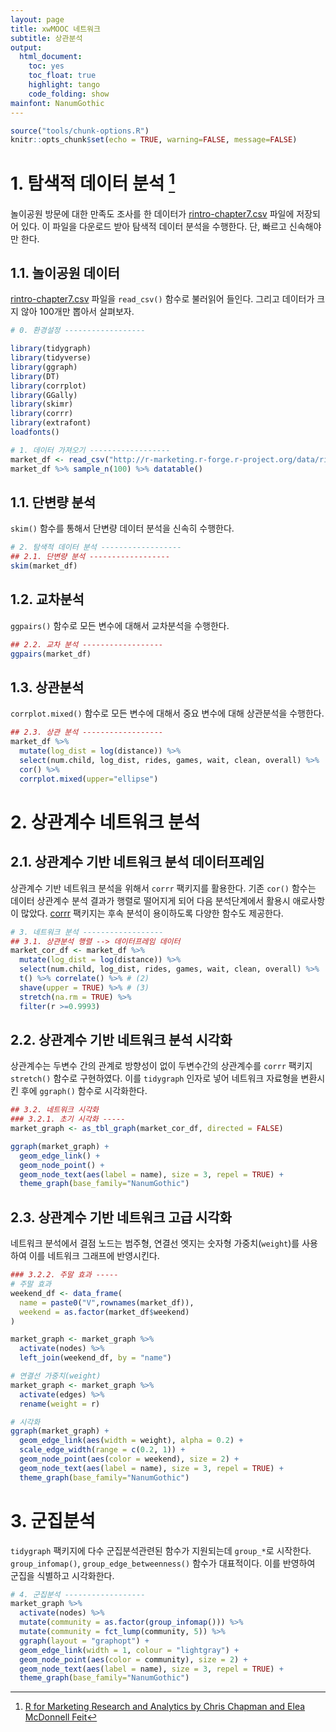 ```yaml
---
layout: page
title: xwMOOC 네트워크
subtitle: 상관분석
output:
  html_document: 
    toc: yes
    toc_float: true
    highlight: tango
    code_folding: show
mainfont: NanumGothic
---
```

 
``` r
source("tools/chunk-options.R")
knitr::opts_chunk$set(echo = TRUE, warning=FALSE, message=FALSE)

```

# 1. 탐색적 데이터 분석 [^marketing-data] {#marketing-eda}

[^marketing-data]: [R for Marketing Research and Analytics by Chris Chapman and Elea McDonnell Feit](http://r-marketing.r-forge.r-project.org/index.html)

놀이공원 방문에 대한 만족도 조사를 한 데이터가 [rintro-chapter7.csv](http://r-marketing.r-forge.r-project.org/data/) 파일에 저장되어 있다.
이 파일을 다운로드 받아 탐색적 데이터 분석을 수행한다. 단, 빠르고 신속해야만 한다.


## 1.1. 놀이공원 데이터 {#marketing-eda-dataset}

[rintro-chapter7.csv](http://r-marketing.r-forge.r-project.org/data/) 파일을 `read_csv()` 함수로 불러읽어 들인다.
그리고 데이터가 크지 않아 100개만 뽑아서 살펴보자.

``` r
# 0. 환경설정 ------------------

library(tidygraph)
library(tidyverse)
library(ggraph)
library(DT)
library(corrplot)
library(GGally)
library(skimr)
library(corrr)
library(extrafont)
loadfonts()

# 1. 데이터 가져오기 ------------------
market_df <- read_csv("http://r-marketing.r-forge.r-project.org/data/rintro-chapter7.csv")
market_df %>% sample_n(100) %>% datatable()
```

## 1.1. 단변량 분석 {#marketing-eda-univariate}

`skim()` 함수를 통해서 단변량 데이터 분석을 신속히 수행한다.

``` r
# 2. 탐색적 데이터 분석 ------------------
## 2.1. 단변량 분석 ------------------
skim(market_df)
```

## 1.2. 교차분석 {#marketing-eda-bivariate}

`ggpairs()` 함수로 모든 변수에 대해서 교차분석을 수행한다.

``` r
## 2.2. 교차 분석 ------------------
ggpairs(market_df)
```

## 1.3. 상관분석 {#marketing-eda-correlation}

`corrplot.mixed()` 함수로 모든 변수에 대해서 중요 변수에 대해 상관분석을 수행한다.

``` r
## 2.3. 상관 분석 ------------------
market_df %>% 
  mutate(log_dist = log(distance)) %>% 
  select(num.child, log_dist, rides, games, wait, clean, overall) %>% 
  cor() %>% 
  corrplot.mixed(upper="ellipse")
```

# 2. 상관계수 네트워크 분석 {#marketing-network}

## 2.1. 상관계수 기반 네트워크 분석 데이터프레임 {#marketing-network-correlation}

상관계수 기반 네트워크 분석을 위해서 `corrr` 팩키지를 활용한다.
기존 `cor()` 함수는 데이터 상관계수 분석 결과가 행렬로 떨어지게 되어 다음 분석단계에서 활용시 애로사항이 많았다.
[corrr](https://github.com/drsimonj/corrr/) 팩키지는 후속 분석이 용이하도록 다양한 함수도 제공한다.

``` r
# 3. 네트워크 분석 ------------------
## 3.1. 상관분석 행렬 --> 데이터프레임 데이터
market_cor_df <- market_df %>% 
  mutate(log_dist = log(distance)) %>% 
  select(num.child, log_dist, rides, games, wait, clean, overall) %>% 
  t() %>% correlate() %>% # (2)
  shave(upper = TRUE) %>% # (3)
  stretch(na.rm = TRUE) %>% 
  filter(r >=0.9993)
```

## 2.2. 상관계수 기반 네트워크 분석 시각화 {#marketing-network-correlation}

상관계수는 두변수 간의 관계로 방향성이 없이 두변수간의 상관계수를 `corrr` 팩키지 `stretch()` 함수로 구현하였다.
이를 `tidygraph` 인자로 넣어 네트워크 자료형을 변환시킨 후에 `ggraph()` 함수로 시각화한다.

``` r
## 3.2. 네트워크 시각화
### 3.2.1. 초기 시각화 -----
market_graph <- as_tbl_graph(market_cor_df, directed = FALSE)

ggraph(market_graph) +
  geom_edge_link() +
  geom_node_point() +
  geom_node_text(aes(label = name), size = 3, repel = TRUE) +
  theme_graph(base_family="NanumGothic")  
```

## 2.3. 상관계수 기반 네트워크 고급 시각화 {#marketing-network-correlation-advanced-viz}

네트워크 분석에서 결점 노드는 범주형, 연결선 엣지는 숫자형 가중치(`weight`)를 사용하여 이를 
네트워크 그래프에 반영시킨다.

``` r
### 3.2.2. 주말 효과 -----
# 주말 효과
weekend_df <- data_frame(
  name = paste0("V",rownames(market_df)),
  weekend = as.factor(market_df$weekend)
)

market_graph <- market_graph %>%
  activate(nodes) %>%
  left_join(weekend_df, by = "name")

# 연결선 가중치(weight)
market_graph <- market_graph %>%
  activate(edges) %>%
  rename(weight = r)

# 시각화
ggraph(market_graph) +
  geom_edge_link(aes(width = weight), alpha = 0.2) +
  scale_edge_width(range = c(0.2, 1)) +
  geom_node_point(aes(color = weekend), size = 2) +
  geom_node_text(aes(label = name), size = 3, repel = TRUE) +
  theme_graph(base_family="NanumGothic")  
```

# 3. 군집분석 {#marketing-network-correlation-clustering}

`tidygraph` 팩키지에 다수 군집분석관련된 함수가 지원되는데 `group_*`로 시작한다.
`group_infomap()`, `group_edge_betweenness()` 함수가 대표적이다.
이를 반영하여 군집을 식별하고 시각화한다.

``` r
# 4. 군집분석 ------------------
market_graph %>% 
  activate(nodes) %>% 
  mutate(community = as.factor(group_infomap())) %>%
  mutate(community = fct_lump(community, 5)) %>% 
  ggraph(layout = "graphopt") +
  geom_edge_link(width = 1, colour = "lightgray") +
  geom_node_point(aes(color = community), size = 2) +
  geom_node_text(aes(label = name), size = 3, repel = TRUE) +
  theme_graph(base_family="NanumGothic")
```